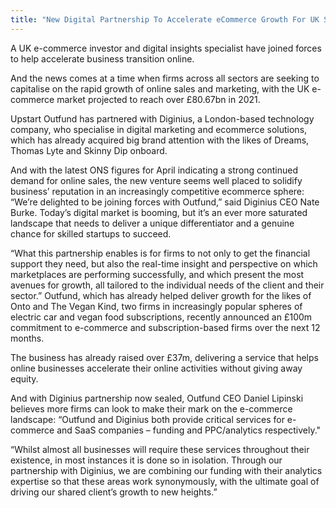 ```yaml
---
title: "New Digital Partnership To Accelerate eCommerce Growth For UK Startups"
---
```


A UK e-commerce investor and digital insights specialist have joined forces to help accelerate business transition online.

And the news comes at a time when firms across all sectors are seeking to capitalise on the rapid growth of online sales and marketing, with the UK e-commerce market projected to reach over £80.67bn in 2021.

Upstart Outfund has partnered with Diginius, a London-based technology company, who specialise in digital marketing and ecommerce solutions, which has already acquired big brand attention with the likes of Dreams, Thomas Lyte and Skinny Dip onboard.

And with the latest ONS figures for April indicating a strong continued demand for online sales, the new venture seems well placed to solidify business’ reputation in an increasingly competitive ecommerce sphere: “We’re delighted to be joining forces with Outfund,” said Diginius CEO Nate Burke. Today’s digital market is booming, but it’s an ever more saturated landscape that needs to deliver a unique differentiator and a genuine chance for skilled startups to succeed.

“What this partnership enables is for firms to not only to get the financial support they need, but also the real-time insight and perspective on which marketplaces are performing successfully, and which present the most avenues for growth, all tailored to the individual needs of the client and their sector.”
Outfund, which has already helped deliver growth for the likes of Onto and The Vegan Kind, two firms in increasingly popular spheres of electric car and vegan food subscriptions, recently announced an £100m commitment to e-commerce and subscription-based firms over the next 12 months.

The business has already raised over £37m, delivering a service that helps online businesses accelerate their online activities without giving away equity.

And with Diginius partnership now sealed, Outfund CEO Daniel Lipinski believes more firms can look to make their mark on the e-commerce landscape: “Outfund and Diginius both provide critical services for e-commerce and SaaS companies – funding and PPC/analytics respectively."

“Whilst almost all businesses will require these services throughout their existence, in most instances it is done so in isolation. Through our partnership with Diginius, we are combining our funding with their analytics expertise so that these areas work synonymously, with the ultimate goal of driving our shared client’s growth to new heights.”